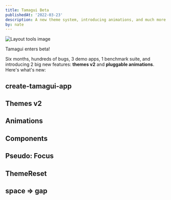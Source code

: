 ```yaml
---
title: Tamagui Beta
publishedAt: '2022-03-23'
description: A new theme system, introducing animations, and much more.
by: nate
---
```


<Image
  title="Layout tools image"
  src="/blog/introducing-tamagui/hero.png"
  size="hero"
  height={200}
/>

Tamagui enters beta!

Six months, hundreds of bugs, 3 demo apps, 1 benchmark suite, and introducing 2 big new features: **themes v2** and **pluggable animations**. Here's what's new:

## create-tamagui-app

## Themes v2

## Animations

## Components

## Pseudo: Focus

## ThemeReset

## space => gap
